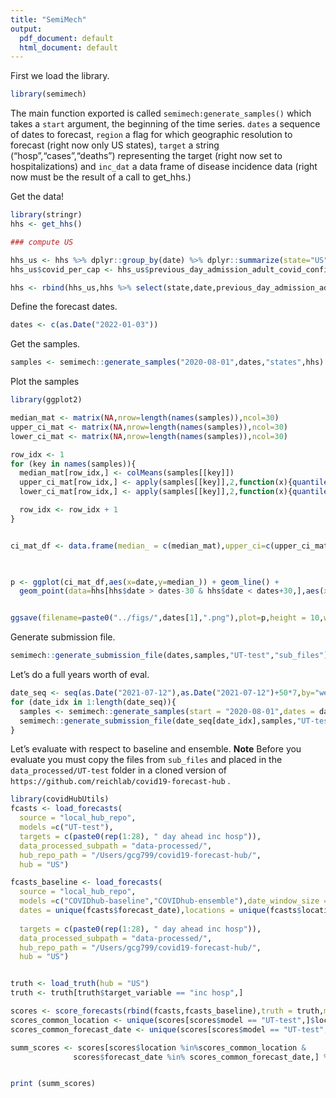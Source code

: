 ```yaml
---
title: "SemiMech"
output:
  pdf_document: default
  html_document: default
---
```


First we load the library.

```r
library(semimech)
```

The main function exported is called `semimech:generate_samples()` which takes a `start` argument, the beginning of the time series. `dates` a sequence of dates to forecast, `region` a flag for which geographic resolution to forecast (right now only US states), `target` a string ("hosp","cases","deaths") representing the target (right now set to hospitalizations) and `inc_dat` a data frame of disease incidence data (right now must be the result of a call to get_hhs.)


Get the data!

```r
library(stringr)
hhs <- get_hhs()

### compute US

hhs_us <- hhs %>% dplyr::group_by(date) %>% dplyr::summarize(state="US",previous_day_admission_adult_covid_confirmed = sum(previous_day_admission_adult_covid_confirmed,na.rm=T)) 
hhs_us$covid_per_cap <- hhs_us$previous_day_admission_adult_covid_confirmed/300000000

hhs <- rbind(hhs_us,hhs %>% select(state,date,previous_day_admission_adult_covid_confirmed,covid_per_cap))
```

Define the forecast dates.
```r
dates <- c(as.Date("2022-01-03"))

```


Get the samples.

```r
samples <- semimech::generate_samples("2020-08-01",dates,"states",hhs)

```

Plot the samples

```r
library(ggplot2)

median_mat <- matrix(NA,nrow=length(names(samples)),ncol=30)
upper_ci_mat <- matrix(NA,nrow=length(names(samples)),ncol=30)
lower_ci_mat <- matrix(NA,nrow=length(names(samples)),ncol=30)

row_idx <- 1
for (key in names(samples)){
  median_mat[row_idx,] <- colMeans(samples[[key]])
  upper_ci_mat[row_idx,] <- apply(samples[[key]],2,function(x){quantile(x,probs=.975)})
  lower_ci_mat[row_idx,] <- apply(samples[[key]],2,function(x){quantile(x,probs=.025)})

  row_idx <- row_idx + 1
}


ci_mat_df <- data.frame(median_ = c(median_mat),upper_ci=c(upper_ci_mat),lower_ci=c(lower_ci_mat),state=rep( names(samples),30),date=rep(dates+1:30,each=length(names(samples))))
 


p <- ggplot(ci_mat_df,aes(x=date,y=median_)) + geom_line() + 
  geom_point(data=hhs[hhs$date > dates-30 & hhs$date < dates+30,],aes(x=as.Date(date),y=previous_day_admission_adult_covid_confirmed),size=.5)  +  geom_ribbon(data=ci_mat_df,aes(x=date,ymax=upper_ci,ymin=lower_ci,y=median_),alpha=.5) + facet_wrap(~state,scales="free")


ggsave(filename=paste0("../figs/",dates[1],".png"),plot=p,height = 10,width = 12)
```


Generate submission file.

```r

semimech::generate_submission_file(dates,samples,"UT-test","sub_files")

```






Let's do a full years worth of eval.

```r
date_seq <- seq(as.Date("2021-07-12"),as.Date("2021-07-12")+50*7,by="week")
for (date_idx in 1:length(date_seq)){
  samples <- semimech::generate_samples(start = "2020-08-01",dates = date_seq[date_idx],region = "states",inc_dat = hhs)
  semimech::generate_submission_file(date_seq[date_idx],samples,"UT-test","sub_files")
}


```


Let's evaluate with respect to baseline and ensemble. **Note** Before you evaluate you must copy the files from `sub_files` and placed in the `data_processed/UT-test` folder in a cloned version of `https://github.com/reichlab/covid19-forecast-hub` .
```r
library(covidHubUtils)
fcasts <- load_forecasts(
  source = "local_hub_repo",
  models =c("UT-test"),
  targets = c(paste0(rep(1:28), " day ahead inc hosp")),
  data_processed_subpath = "data-processed/",
  hub_repo_path = "/Users/gcg799/covid19-forecast-hub/",
  hub = "US")

fcasts_baseline <- load_forecasts(
  source = "local_hub_repo",
  models =c("COVIDhub-baseline","COVIDhub-ensemble"),date_window_size = 3,
  dates = unique(fcasts$forecast_date),locations = unique(fcasts$location),
    
  targets = c(paste0(rep(1:28), " day ahead inc hosp")),
  data_processed_subpath = "data-processed/",
  hub_repo_path = "/Users/gcg799/covid19-forecast-hub/",
  hub = "US")


truth <- load_truth(hub = "US")
truth <- truth[truth$target_variable == "inc hosp",]

scores <- score_forecasts(rbind(fcasts,fcasts_baseline),truth = truth,metrics = c("abs_error","wis","interval_coverage"),use_median_as_point=TRUE)
scores_common_location <- unique(scores[scores$model == "UT-test",]$location)
scores_common_forecast_date <- unique(scores[scores$model == "UT-test",]$forecast_date)

summ_scores <- scores[scores$location %in%scores_common_location &
              scores$forecast_date %in% scores_common_forecast_date,] %>% group_by(model) %>% summarize(coverage_90=mean(coverage_90),wis=mean(wis),abs_error=mean(abs_error))


print (summ_scores)

```


